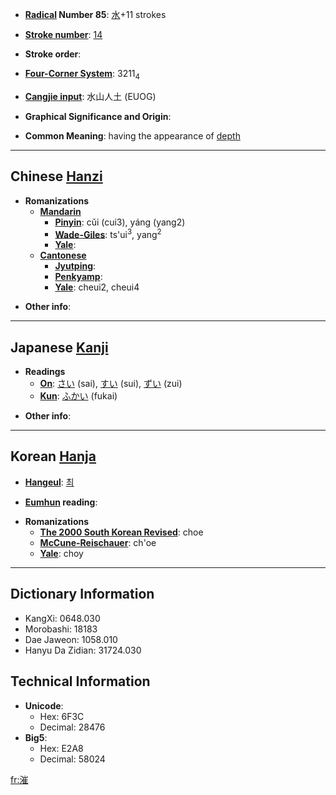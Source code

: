 * '''[[Wiktionary:Chinese radical index| Radical]] Number 85''': [[Wiktionary:Chinese radical index 水|水]]+11 strokes

* '''[[Wiktionary:Chinese total strokes index|Stroke number]]''': [[Wiktionary:Chinese total strokes index 14|14]]

* '''Stroke order''': 

* '''[[Wiktionary:Chinese four corner index|Four-Corner System]]''': 3211<sub>4</sub>

* '''[[Wiktionary:Chinese Cangjie index|Cangjie input]]''': 水山人土 (EUOG)

* '''Graphical Significance and Origin''': 

* '''Common Meaning''': having the appearance of [[depth]]

----

== Chinese [[Hanzi]] ==

* '''Romanizations'''
** '''[[Mandarin]]'''
*** '''[[Pinyin]]''': cǔi (cui3), yáng (yang2)
*** '''[[Wade-Giles]]''': ts'ui<sup>3</sup>, yang<sup>2</sup>
*** '''[[Yale]]''': 
** '''[[Cantonese]]'''
*** '''[[Jyutping]]''':
*** '''[[Penkyamp]]''': 
*** '''[[Yale]]''': cheui2, cheui4

* '''Other info''': 

----

== Japanese [[Kanji]] ==

* '''Readings'''
** '''[[On]]''': [[さい]] (sai), [[すい]] (sui), [[ずい]] (zui)
** '''[[Kun]]''': [[ふかい]] (fukai)

* '''Other info''':  

----

== Korean [[Hanja]] ==

* '''[[Hangeul]]''': [[최]]

* '''[[Eumhun]] reading''': 

* '''Romanizations'''
** '''[[The 2000 South Korean Revised Romanization|The 2000 South Korean Revised]]''': choe
** '''[[McCune-Reischauer]]''': ch'oe
** '''[[Yale]]''': choy

----

== Dictionary Information ==

* KangXi: 0648.030
* Morobashi: 18183
* Dae Jaweon: 1058.010
* Hanyu Da Zidian: 31724.030

== Technical Information ==

* '''Unicode''':
** Hex: 6F3C
** Decimal: 28476
* '''Big5''':
** Hex: E2A8
** Decimal: 58024

[[fr:漼]]